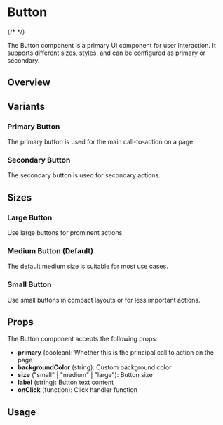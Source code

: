 # Button


{/* <Meta of={ButtonStories} /> */}

The Button component is a primary UI component for user interaction. It supports different sizes, styles, and can be configured as primary or secondary.

## Overview

<Canvas of={ButtonStories.Primary} />

## Variants

### Primary Button

The primary button is used for the main call-to-action on a page.

<Canvas of={ButtonStories.Primary} />

### Secondary Button

The secondary button is used for secondary actions.

<Canvas of={ButtonStories.Secondary} />

## Sizes

### Large Button

Use large buttons for prominent actions.

<Canvas of={ButtonStories.Large} />

### Medium Button (Default)

The default medium size is suitable for most use cases.

<Canvas of={ButtonStories.Secondary} />

### Small Button

Use small buttons in compact layouts or for less important actions.

<Canvas of={ButtonStories.Small} />

## Props

The Button component accepts the following props:

- **primary** (boolean): Whether this is the principal call to action on the page
- **backgroundColor** (string): Custom background color
- **size** ("small" | "medium" | "large"): Button size
- **label** (string): Button text content
- **onClick** (function): Click handler function

## Usage

```jsx
import { Button } from './Button';

// Primary button
<Button primary label="Get Started" />

// Secondary button
<Button label="Learn More" />

// Custom size and color
<Button
  size="large"
  backgroundColor="#ff6b6b"
  label="Custom Button"
/>
```
